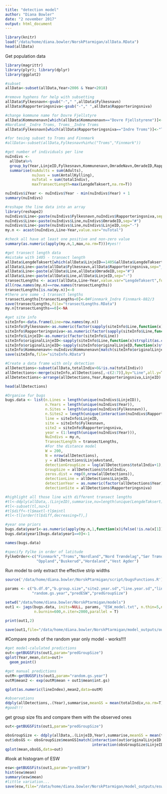 ```yaml
---
title: "detection model"
author: "Diana Bowler"
date: "2 november 2017"
output: html_document
---
```


```r

library(knitr)
load("/data/home/diana.bowler/NorskPtarmigan/allData.RData")
head(allData)

```

Get population data

```r
library(magrittr)
library(plyr); library(dplyr)
library(ggplot2)

#subset
allData<-subset(allData,Year>2006 & Year<2018)

#remove hyphens for help with subsetting
allData$Fylkesnavn<-gsub("-"," ",allData$Fylkesnavn)
allData$Rapporteringsniva<-gsub("-"," ",allData$Rapporteringsniva)

#change kommune name for Dovre Fjellstyre
allData$Kommunenavn[which(allData$Kommunenavn=="Dovre Fjellstyrene")]<-"Dovre"
#Nordland__Indre Troms, Troms__Indre Troms 
allData$Fylkesnavn[which(allData$Rapporteringsniva=="Indre Troms")]<-"Troms"

#for tesing subset to Troms and Finnmark
#allData<-subset(allData,Fylkesnavn%in%c("Troms","Finnmark"))

#get number of individuals per line
nuIndivs <-
  allData%>%
  group_by(Year,LinjeID,Fylkesnavn,Kommunenavn,OmradeNavn,OmradeID,Rapporteringsniva, add = T) %>%
  summarise(nuAdults = sum(Adults), 
            nuJuvs = sum(AntallKylling),
            nuTotal = sum(totalIndiv),
            maxTransectLength=max(LengdeTaksert,na.rm=T))

nuIndivs$iYear <- nuIndivs$Year - min(nuIndivs$Year) + 1
summary(nuIndivs)

#reshape the line data into an array
library(reshape2)
nuIndivs$Line<-paste(nuIndivs$Fylkesnavn,nuIndivs$Rapporteringsniva,sep="_")
nuIndivs$Line<-paste(nuIndivs$Line,nuIndivs$OmradeID,sep="#")
nuIndivs$Line<-paste(nuIndivs$Line,nuIndivs$LinjeID,sep="-")
my.n <- acast(nuIndivs,Line~Year,value.var="nuTotal")

#check all have at least one positive and non-zero value
summary(as.numeric(apply(my.n,1,max,na.rm=T)))#yes!!

#get transect length data
#mistake with 1405 - transect length
allData$LengdeTaksert[which(allData$LinjeID==1405&allData$LengdeTaksert==1100)] <- 11000
allData$Line<-paste(allData$Fylkesnavn,allData$Rapporteringsniva,sep="_")
allData$Line<-paste(allData$Line,allData$OmradeID,sep="#")
allData$Line<-paste(allData$Line,allData$LinjeID,sep="-")
transectLengths <- acast(allData,Line~Year,value.var="LengdeTaksert",fun=max,na.rm=T)
all(row.names(my.n)==row.names(transectLengths))
transectLengths[is.na(my.n)]<-0
#there are some -1 transect lengths
transectLengths[transectLengths<0]<-0#Finnmark_Indre Finnmark-882/3
save(transectLengths,file="transectLengths.RData")
my.n[transectLengths==0]<-NA

#get site info
siteInfo<-data.frame(Line=row.names(my.n))
siteInfo$Fylkesnavn<-as.numeric(factor(sapply(siteInfo$Line,function(x)strsplit(as.character(x),"_")[[1]][1])))
siteInfo$Rapporteringsniva<-as.numeric(factor(sapply(siteInfo$Line,function(x)strsplit(as.character(x),"#")[[1]][1])))
siteInfo$LinjeID<-as.numeric(factor(siteInfo$Line))
siteInfo$originalLinjeID<-sapply(siteInfo$Line,function(x)strsplit(as.character(x),"#")[[1]][2])
siteInfo$originalLinjeID<-sapply(siteInfo$originalLinjeID,function(x)strsplit(as.character(x),"-")[[1]][2])
siteInfo$Kommunenavn<-nuIndivs$Kommunenavn[match(siteInfo$originalLinjeID,nuIndivs$LinjeID)]
save(siteInfo,file="siteInfo.RData")

#Create a data frame with only detection
allDetections<-subset(allData,totalIndiv>0&!is.na(totalIndiv))
allDetections<-merge(siteInfo,allDetections[,-c(2:7)],by="Line",all.y=T)
allDetetections<-arrange(allDetections,Year,Rapporteringsniva,LinjeID)

head(allDetections)

#Organise fur bugs
bugs.data <- list(n.Lines = length(unique(nuIndivs$LinjeID)),
                  n.Years = length(unique(nuIndivs$Year)),
                  n.Sites = length(unique(nuIndivs$Fylkesnavn)),
                  n.Sites2 = length(unique(interaction(nuIndivs$Rapporteringsniva,nuIndivs$Fylkesnavn))),
                  line = siteInfo$LinjeID,
                  site = siteInfo$Fylkesnavn,
                  site2 = siteInfo$Rapporteringsniva, 
                  year = (1:length(unique(nuIndivs$Year))),
                  NuIndivs = my.n,
                  TransectLength = transectLengths,
                  #For the distance model
                  W = 200,
                  N = nrow(allDetections),
                  y = allDetections$LinjeAvstand,
                  detectionGroupSize = log(allDetections$totalIndiv+1),
                  GroupSize = allDetections$totalIndiv,
                  zeros.dist = rep(0,nrow(allDetections)),
                  detectionLine = allDetections$LinjeID,
                  detectionYear = as.numeric(factor(allDetections$Year)),
                  detectionSite = allDetections$Rapporteringsniva)

#highlight all those line with different transect lengths
#tl<-ddply(allData,.(LinjeID),summarise,nu=length(unique(LengdeTaksert)),maxtl=max(LengdeTaksert,na.rm=T),mintl=min(LengdeTaksert,na.rm=T))
#tl<-subset(tl,nu>1)
#tl$diff<-tl$maxtl-tl$mintl
#tl<-tl[order(tl$diff,decreasing=T),]

#year one priors
bugs.data$year1<-as.numeric(apply(my.n,1,function(x)ifelse(!is.na(x[1]),x[1],max(x,na.rm=T))))
bugs.data$year1[bugs.data$year1==0]<-1

names(bugs.data)

#specify Fylke in order of latitude
FylkeOrder<-c("Finnmark","Troms","Nordland","Nord Trøndelag","Sør Trøndelag","Hedmark",
              "Oppland","Buskerud","Hordaland","Vest Agder")

```


Run model to only extract the effective strip widths

```r

source('/data/home/diana.bowler/NorskPtarmigan/script/bugsFunctions.R')

params <- c("b.df.0","b.group.size","site2.year.sd","line.year.sd","line.sd","int.gs",
            "random.gs.year","predESW","predGroupSize")

setwd("/data/home/diana.bowler/NorskPtarmigan/models")
out1 <- jags(bugs.data, inits=NULL, params, "ESW_model.txt", n.thin=5,n.chains=3, 
             n.burnin=600,n.iter=2000,parallel = T)

print(out1,2)

save(out1,file="/data/home/diana.bowler/NorskPtarmigan/model_outputs/out1_ESW.RData")

```

#Compare preds of the random year only model - works!!!!

```r

#get model-calulated predictions
out<-getBUGSFits(out1,param="predGroupSize")
qplot(Year,mean,data=out)+
  geom_point()

#get manual predictions
outM<-getBUGSFits(out1,param="random.gs.year")
outM$mean2 <- exp(outM$mean + out1$mean$int.gs)

qplot(as.numeric(lineIndex),mean2,data=outM)

#observations
ddply(allDetections,.(Year),summarise,meanGS = mean(totalIndiv,na.rm=T))
#good!!!

```

get group size fits and 
compare them with the observed ones

```r

out<-getBUGSFits(out1,param="predGroupSize")

obsGroupSize <- ddply(allData,.(LinjeID,Year),summarise,meanGS = mean(totalIndiv,na.rm=T))
out$obsGS <- obsGroupSize$meanGS[match(interaction(out$originalLinjeID,out$Year),
                                       interaction(obsGroupSize$LinjeID,obsGroupSize$Year))]  
qplot(mean,obsGS,data=out)

```

#look at histogram of ESW

```r

esw<-getBUGSFits(out1,param="predESW")
hist(esw$mean)
summary(esw$mean)
#little variation...
save(esw,file="/data/home/diana.bowler/NorskPtarmigan/model_outputs/esw.RData")

```

